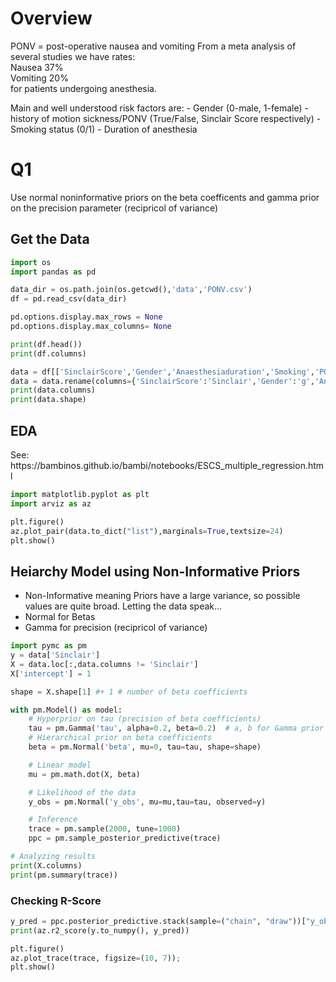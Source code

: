 
# Overview
PONV = post-operative nausea and vomiting
From a meta analysis of several studies we have rates: \
Nausea 37% \
Vomiting 20% \
for patients undergoing anesthesia.

Main and well understood risk factors are:
- Gender (0-male, 1-female)
- history of motion sickness/PONV (True/False, Sinclair Score respectively)
- Smoking status (0/1)
- Duration of anesthesia

# Q1
Use normal noninformative priors on the beta coefficents and gamma prior on the precision parameter (recipricol of variance)

## Get the Data
```python
import os
import pandas as pd

data_dir = os.path.join(os.getcwd(),'data','PONV.csv')
df = pd.read_csv(data_dir)

pd.options.display.max_rows = None
pd.options.display.max_columns= None

print(df.head())
print(df.columns)

data = df[['SinclairScore','Gender','Anaesthesiaduration','Smoking','PONVhist']]
data = data.rename(columns={'SinclairScore':'Sinclair','Gender':'g','Anaesthesiaduration':'ad','Smoking':'s','PONVhist':'h'})
print(data.columns)
print(data.shape)
```


## EDA
See: https://bambinos.github.io/bambi/notebooks/ESCS_multiple_regression.html
```python
import matplotlib.pyplot as plt
import arviz as az

plt.figure()
az.plot_pair(data.to_dict("list"),marginals=True,textsize=24)
plt.show()
```


## Heiarchy Model using Non-Informative Priors
- Non-Informative meaning Priors have a large variance, so possible values are quite broad. Letting the data speak...
- Normal for Betas
- Gamma for precision (recipricol of variance)

```python
import pymc as pm
y = data['Sinclair']
X = data.loc[:,data.columns != 'Sinclair']
X['intercept'] = 1

shape = X.shape[1] #+ 1 # number of beta coefficients

with pm.Model() as model:
    # Hyperprior on tau (precision of beta coefficients)
    tau = pm.Gamma('tau', alpha=0.2, beta=0.2)  # a, b for Gamma prior are hyperparameters
    # Hierarchical prior on beta coefficients
    beta = pm.Normal('beta', mu=0, tau=tau, shape=shape)

    # Linear model
    mu = pm.math.dot(X, beta)

    # Likelihood of the data
    y_obs = pm.Normal('y_obs', mu=mu,tau=tau, observed=y)

    # Inference
    trace = pm.sample(2000, tune=1000)
    ppc = pm.sample_posterior_predictive(trace)

# Analyzing results
print(X.columns)
print(pm.summary(trace))

```


### Checking R-Score
```python
y_pred = ppc.posterior_predictive.stack(sample=("chain", "draw"))["y_obs"].values.T
print(az.r2_score(y.to_numpy(), y_pred))

plt.figure()
az.plot_trace(trace, figsize=(10, 7));
plt.show()
```

